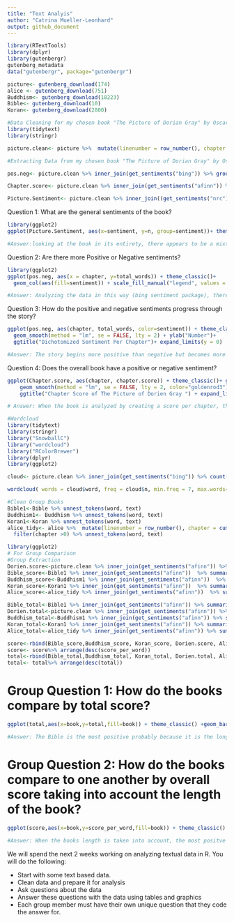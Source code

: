 ```yaml
---
title: "Text Analyis"
author: "Catrina Mueller-Leonhard"
output: github_document
---
```



```r
library(RTextTools)
library(dplyr)
library(gutenbergr)
gutenberg_metadata
data("gutenbergr", package="gutenbergr")

picture<- gutenberg_download(174)
alice <- gutenberg_download(751)
Buddhism<- gutenberg_download(18223)
Bible<- gutenberg_download(10)
Koran<- gutenberg_download(2800)
```

```r
#Data Cleaning for my chosen book "The Picture of Dorian Gray" by Oscar Wilde
library(tidytext)
library(stringr)

picture.clean<- picture %>%  mutate(linenumber = row_number(), chapter = cumsum(str_detect(text, regex("chapter [\\divxlc]", ignore_case = TRUE)))) %>% filter(chapter >0) %>% unnest_tokens(word, text)
```



```r
#Extracting Data from my chosen book "The Picture of Dorian Gray" by Oscar Wilde

pos.neg<- picture.clean %>% inner_join(get_sentiments("bing")) %>% group_by(chapter) %>% count(chapter, sentiment) %>% rename(total_words=n)

Chapter.score<- picture.clean %>% inner_join(get_sentiments("afinn")) %>% group_by(chapter) %>% summarise(chapter.score=sum(score)) 

Picture.Sentiment<- picture.clean %>% inner_join((get_sentiments("nrc"))) %>% count(sentiment)
```

Question 1: What are the general sentiments of the book?


```r
library(ggplot2)
ggplot(Picture.Sentiment, aes(x=sentiment, y=n, group=sentiment))+ theme_classic() + geom_label(aes(label=n, color=sentiment), show.legend = F)+ ggtitle("Sentiment Count \nThe Portrait of Dorian Grey") + ylab("Count") + xlab("")

#Answer:looking at the book in its entirety, there appears to be a mixture of positive and negative sentiments (more positive than negative) followed by trust, sadness and joy. Since I know that background of this book - this kind of surprises me. I would have expected more negative sentiments. 
```

Question 2: Are there more Positive or Negative sentiments?
```r
library(ggplot2)
ggplot(pos.neg, aes(x = chapter, y=total_words)) + theme_classic()+
  geom_col(aes(fill=sentiment)) + scale_fill_manual("legend", values = c("goldenrod3","cadetblue")) +  ggtitle ("Positive and Negative Sentiment by Chapter \nThe Portait of Dorian Gray") +ylab("Word Count")

#Answer: Analyzing the data in this way (bing sentiment package), there appears to be more negative sentiments than positive sentiments as I expected.  
```
Question 3: How do the positive and negative sentiments progress through the story? 

```r
ggplot(pos.neg, aes(chapter, total_words, color=sentiment)) + theme_classic()+geom_line(size = 1.5) +
  geom_smooth(method = "lm", se = FALSE, lty = 2) + ylab("Number")+ 
  ggtitle("Dichotomized Sentiment Per Chapter")+ expand_limits(y = 0)

#Answer: The story begins more positive than negative but becomes more negative as the story progresses. The positive and negative sentiment lines intersect at Chapter 6 indicating that there may be a pivotal point in the story.
```
Question 4: Does the overall book have a positive or negative sentiment?
```r

ggplot(Chapter.score, aes(chapter, chapter.score)) + theme_classic()+ geom_line(size = 1, color="cadetblue") +
    geom_smooth(method = "lm", se = FALSE, lty = 2, color="goldenrod3") + ylab("Score")+ xlab("Chapter") +
    ggtitle("Chapter Score of The Picture of Dorien Gray ") + expand_limits(y = 0)

# Answer: When the book is analyzed by creating a score per chapter, there is an obvious downward trend showing that the book becomes more negative as it proceeds. \
```


```r
#Wordcloud
library(tidytext)
library(stringr)
library("SnowballC")
library("wordcloud")
library("RColorBrewer")
library(dplyr)
library(ggplot2)

cloud<- picture.clean %>% inner_join(get_sentiments("bing")) %>% count(word, sentiment) %>% arrange(desc(n))

wordcloud( words = cloud$word, freq = cloud$n, min.freq = 7, max.words=200, random.order=F, rot.per=0.4,colors=brewer.pal(8, "Dark2"))
```




```r
#Clean Group Books
Bible1<-Bible %>% unnest_tokens(word, text)
Buddhism1<- Buddhism %>% unnest_tokens(word, text)
Koran1<-Koran %>% unnest_tokens(word, text)
alice_tidy<- alice %>%  mutate(linenumber = row_number(), chapter = cumsum(str_detect(text, regex("chapter|CHAPTER [\\divxlc]", ignore_case = TRUE)))) %>% #breaks down the book by chapter and stores the line number
  filter(chapter >0) %>% unnest_tokens(word, text)
```


```r
library(ggplot2)
# For Group Comparison
#Group Extraction
Dorien.score<-picture.clean %>% inner_join(get_sentiments("afinn")) %>% summarise(score_per_word=sum(score)/nrow(picture.clean))
Bible_score<-Bible1 %>% inner_join(get_sentiments("afinn"))  %>% summarise(score_per_word=sum(score)/nrow(Bible1))
Buddhism_score<-Buddhism1 %>% inner_join(get_sentiments("afinn"))  %>% summarise(score_per_word=sum(score)/nrow(Buddhism1))
Koran_score<-Koran1 %>% inner_join(get_sentiments("afinn"))  %>% summarise(score_per_word=sum(score)/nrow(Koran1))
Alice_score<-alice_tidy %>% inner_join(get_sentiments("afinn"))  %>% summarise(score_per_word=sum(score)/nrow(alice_tidy))

Bible_total<-Bible1 %>% inner_join(get_sentiments("afinn")) %>% summarise(total= sum(score))
Dorien.total<-picture.clean %>% inner_join(get_sentiments("afinn")) %>% summarise(total= sum(score))
Buddhism_total<-Buddhism1 %>% inner_join(get_sentiments("afinn")) %>% summarise(total= sum(score))
Koran_total<-Koran1 %>% inner_join(get_sentiments("afinn")) %>% summarise(total= sum(score))
Alice_total<-alice_tidy %>% inner_join(get_sentiments("afinn")) %>% summarise(total= sum(score))

score<-rbind(Bible_score,Buddhism_score, Koran_score, Dorien.score, Alice_score) %>% mutate(book=c("The Bible","The Essence of Buddhism","The Koran", "Picture of Dorian Gray", "Alice's Adventures in Wonderland"))
score<- score%>% arrange(desc(score_per_word))
total<-rbind(Bible_total,Buddhism_total, Koran_total, Dorien.total, Alice_total) %>% mutate(book=c("The Bible","The Essence of Buddhism","The Koran", "Picture of Dorian Gray", "Alice's Adventures in Wonderland")) 
total<- total%>% arrange(desc(total))
```



# Group Question 1: How do the books compare by total score? 
```r
ggplot(total,aes(x=book,y=total,fill=book)) + theme_classic() +geom_bar(stat = "identity", show.legend = FALSE)  + xlab("")+ ylab("Score") + ggtitle("Total Score Book Comparison") +coord_flip()

#Answer: The Bible is the most positive probably because it is the longest book. The least positive is"The Essence of Buddhism" and "The Picture of Dorian Gray" 
```

# Group Question 2: How do the books compare to one another by overall score taking into account the length of the book?
```r
ggplot(score,aes(x=book,y=score_per_word,fill=book)) + theme_classic() +geom_bar(stat = "identity", show.legend = F)  + xlab("")+ ylab("Score Per Word") + ggtitle("Sentiment Score Per Word Comparison") +coord_flip()

#Answer: When the books length is taken into account, the most positve books are "The Essence of Buddhism" and "Alice's Adventures in Wonderland" whereas the least positive books are "The Bible" and "The Picture of Dorian Gray". 

```




We will spend the next 2 weeks working on analyzing textual data in R. You will do the following:

- Start with some text based data.
- Clean data and prepare it for analysis
- Ask questions about the data
- Answer these questions with the data using tables and graphics
- Each group member must have their own unique question that they code the answer for. 

